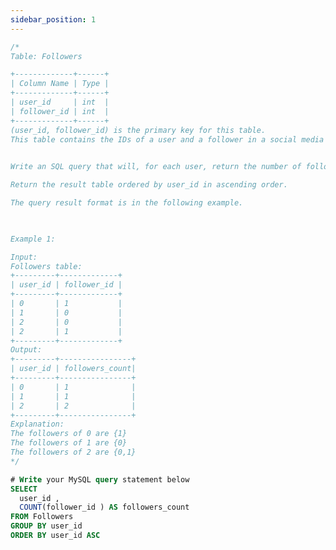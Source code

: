 ```yaml
---
sidebar_position: 1
---
```


```sql
/*
Table: Followers

+-------------+------+
| Column Name | Type |
+-------------+------+
| user_id     | int  |
| follower_id | int  |
+-------------+------+
(user_id, follower_id) is the primary key for this table.
This table contains the IDs of a user and a follower in a social media app where the follower follows the user.
 

Write an SQL query that will, for each user, return the number of followers.

Return the result table ordered by user_id in ascending order.

The query result format is in the following example.

 

Example 1:

Input: 
Followers table:
+---------+-------------+
| user_id | follower_id |
+---------+-------------+
| 0       | 1           |
| 1       | 0           |
| 2       | 0           |
| 2       | 1           |
+---------+-------------+
Output: 
+---------+----------------+
| user_id | followers_count|
+---------+----------------+
| 0       | 1              |
| 1       | 1              |
| 2       | 2              |
+---------+----------------+
Explanation: 
The followers of 0 are {1}
The followers of 1 are {0}
The followers of 2 are {0,1}
*/

# Write your MySQL query statement below
SELECT 
  user_id , 
  COUNT(follower_id ) AS followers_count
FROM Followers
GROUP BY user_id
ORDER BY user_id ASC
```